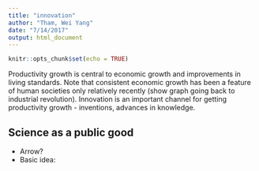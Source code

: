 ```yaml
---
title: "innovation"
author: "Tham, Wei Yang"
date: "7/14/2017"
output: html_document
---
```


```r
knitr::opts_chunk$set(echo = TRUE)
```

Productivity growth is central to economic growth and improvements in living standards. Note that consistent economic growth has been a feature of human societies only relatively recently (show graph going back to industrial revolution). Innovation is an important channel for getting productivity growth - inventions, advances in knowledge. 

## Science as a public good
- Arrow?
- Basic idea: 






